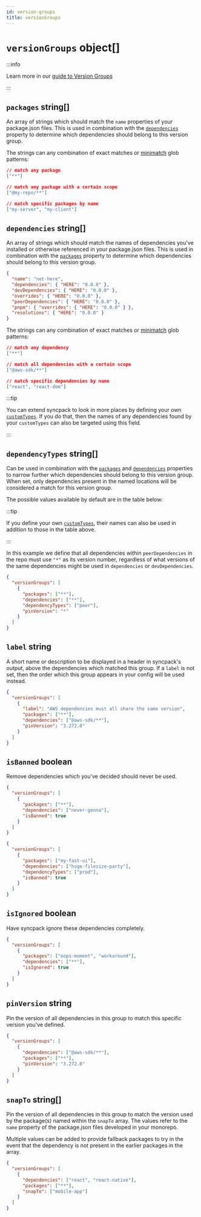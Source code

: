 ```yaml
---
id: version-groups
title: versionGroups
---
```



# `versionGroups` object[]

:::info

Learn more in our [guide to Version Groups](../guide/version-groups.mdx)

:::

## `packages` string[]

<Pills required />

An array of strings which should match the `name` properties of your
package.json files. This is used in combination with the
[`dependencies`](#dependencies-string) property to determine which dependencies
should belong to this version group.

The strings can any combination of exact matches or
[minimatch](https://github.com/isaacs/minimatch) glob patterns:

```json
// match any package
["**"]

// match any package with a certain scope
["@my-repo/**"]

// match specific packages by name
["my-server", "my-client"]
```

## `dependencies` string[]

<Pills required />

An array of strings which should match the names of dependencies you've
installed or otherwise referenced in your package.json files. This is used in
combination with the [`packages`](#packages-string) property to determine which
dependencies should belong to this version group.

```json title="Example of which strings are matched against"
{
  "name": "not-here",
  "dependencies": { "HERE": "0.0.0" },
  "devDependencies": { "HERE": "0.0.0" },
  "overrides": { "HERE": "0.0.0" },
  "peerDependencies": { "HERE": "0.0.0" },
  "pnpm": { "overrides": { "HERE": "0.0.0" } },
  "resolutions": { "HERE": "0.0.0" }
}
```

The strings can any combination of exact matches or
[minimatch](https://github.com/isaacs/minimatch) glob patterns:

```json title="Examples of valid values"
// match any dependency
["**"]

// match all dependencies with a certain scope
["@aws-sdk/**"]

// match specific dependencies by name
["react", "react-dom"]
```

:::tip

You can extend syncpack to look in more places by defining your own
[`customTypes`](./custom-types.mdx). If you do that, then the names of any
dependencies found by your `customTypes` can also be targeted using this field.

:::

## `dependencyTypes` string[]

<Pills optional />

Can be used in combination with the [`packages`](#packages-string) and
[`dependencies`](#dependencies-string) properties to narrow further which
dependencies should belong to this version group. When set, only dependencies
present in the named locations will be considered a match for this version
group.

The possible values available by default are in the table below:

<DefaultDependencyTypes />

:::tip

If you define your own [`customTypes`](./custom-types.mdx), their names can also
be used in addition to those in the table above.

:::

In this example we define that all dependencies within `peerDependencies` in the
repo must use `"*"` as its version number, regardless of what versions of the
same dependencies might be used in `dependencies` or `devDependencies`.

```json title="Ensure peerDependencies always use *"
{
  "versionGroups": [
    {
      "packages": ["**"],
      "dependencies": ["**"],
      "dependencyTypes": ["peer"],
      "pinVersion": "*"
    }
  ]
}
```

## `label` string

<Pills optional />

A short name or description to be displayed in a header in syncpack's output,
above the dependencies which matched this group. If a `label` is not set, then
the order which this group appears in your config will be used instead.

```json title="Example where a label is used to give context to other Devs"
{
  "versionGroups": [
    {
      "label": "AWS dependencies must all share the same version",
      "packages": ["**"],
      "dependencies": ["@aws-sdk/**"],
      "pinVersion": "3.272.0"
    }
  ]
}
```

## `isBanned` boolean

<Pills optional />

Remove dependencies which you've decided should never be used.

```json title="Completely ban a dependency from being used anywhere"
{
  "versionGroups": [
    {
      "packages": ["**"],
      "dependencies": ["never-gonna"],
      "isBanned": true
    }
  ]
}
```

```json title="Ban a dependency from being used in production"
{
  "versionGroups": [
    {
      "packages": ["my-fast-ui"],
      "dependencies": ["huge-filesize-party"],
      "dependencyTypes": ["prod"],
      "isBanned": true
    }
  ]
}
```

## `isIgnored` boolean

<Pills optional />

Have syncpack ignore these dependencies completely.

```json title="Hide dependencies from syncpack"
{
  "versionGroups": [
    {
      "packages": ["oops-moment", "workaround"],
      "dependencies": ["**"],
      "isIgnored": true
    }
  ]
}
```

## `pinVersion` string

<Pills optional />

Pin the version of all dependencies in this group to match this specific version
you've defined.

```json title="Ensure AWS dependencies always have the same version"
{
  "versionGroups": [
    {
      "dependencies": ["@aws-sdk/**"],
      "packages": ["**"],
      "pinVersion": "3.272.0"
    }
  ]
}
```

## `snapTo` string[]

<Pills optional />

Pin the version of all dependencies in this group to match the version used by
the package(s) named within the `snapTo` array. The values refer to the `name`
property of the package.json files developed in your monorepo.

Multiple values can be added to provide fallback packages to try in the event
that the dependency is not present in the earlier packages in the array.

```json title="Ensure all packages use whatever version mobile-app is using"
{
  "versionGroups": [
    {
      "dependencies": ["react", "react-native"],
      "packages": ["**"],
      "snapTo": ["mobile-app"]
    }
  ]
}
```
